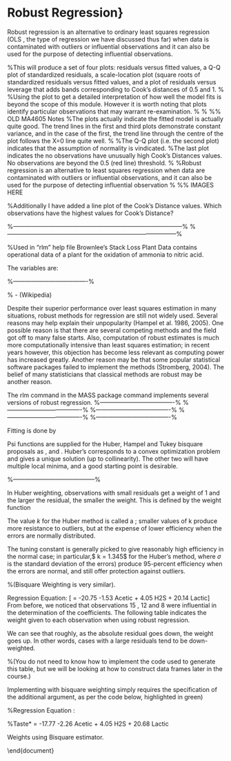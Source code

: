 Robust Regression}
==========================================
Robust regression is an alternative to ordinary least squares regression (OLS , the type of regression we have discussed thus far) when data is contaminated with outliers or influential observations and it can also be used for the purpose of detecting influential observations.


%This will produce a set of four plots: residuals versus fitted values, a Q-Q plot of standardized residuals, a scale-location plot (square roots of standardized residuals versus fitted values, and a plot of residuals versus leverage that adds bands corresponding to Cook's distances of 0.5 and 1. 
%
%Using the plot to get a detailed interpretation of how well the model fits is beyond the scope of this module. However it is worth noting that plots identify particular observations that may warrant re-examination. 
%
%\textbf{Remarks :} 
%% OLD MA4605 Notes
%The plots actually indicate the fitted model is actually quite good. The trend lines in the first and third plots demonstrate constant variance, and in the case of the first, the trend line through the centre of the plot  follows the X=0 line quite well.
%
%The Q-Q plot (i.e. the second plot) indicates that the assumption of normality is vindicated.
%The last plot indicates the no observations have unusually high Cook’s Distances values.  No observations are beyond the 0.5 (red line) threshold.
%
%Robust regression is an alternative to least squares regression when data are contaminated with outliers or influential observations, and it can also be used for the purpose of detecting influential observation
%
%% IMAGES HERE

%Additionally I have added a line plot of the Cook’s Distance values. Which observations have the highest values for Cook’s Distance?

\newpage
%------------------------------------------------------------------------------------%
\subsection{The Cheese data set}

\begin{framed}
\begin{verbatim}
FitAll = lm(Taste ~ Acetic + H2S + Lactic)
plot(FitAll)
\end{verbatim}
\end{framed}


%------------------------------------------------------------------------------------%
\subsection{The stackloss data set}
%Used in "rlm" help file
Brownlee's Stack Loss Plant Data contains operational data of a plant for the oxidation of ammonia to nitric acid.

The variables are: 
\begin{itemize}
\item	Air.Flow	 Flow of cooling air
\item	Water.Temp	 Cooling Water Inlet Temperature
\item	Acid.Conc.	 Concentration of acid [per 1000, minus 500]
\item	stack.loss	 Stack loss
\end{itemize}

\begin{framed}
\begin{verbatim}
fit.sl = lm(stack.loss ~ ., data = stackloss)

attach(stackloss)
plot(Acid.Conc. , stack.loss, pch = 18, col="red")

plot(fit.sl)
\end{verbatim}
\end{framed}
%-------------------------------------%



\subsection*{Robust Regression }
% - (Wikipedia)
\begin{itemize}
\item In robust statistics, robust regression is a form of regression analysis designed to circumvent some 
limitations of traditional parametric and non-parametric methods. Regression analysis seeks to find the 
relationship between one or more independent variables and a dependent variable. 
\item Certain widely used methods of regression, such as ordinary least squares, have favourable properties if their
underlying assumptions are true, but can give misleading results if those assumptions are not true; thus
ordinary least squares is said to be not robust to violations of its assumptions. Robust regression methods are designed to be not overly affected by violations of assumptions by the underlying data-generating process.
\end{itemize}
\newpage
\subsubsection*{Usage of Robust Regression}
\begin{itemize}
\item Robust regression can be used in any situation in which you would use least squares regression. 
When fitting a least squares regression, we might find some outliers or high leverage data points.
\item We have decided that these data points are not data entry errors, neither they are from a different population 
than most of our data. So we have no compelling reason to exclude them from the analysis. 
\item Robust regression might be a good strategy since it is a compromise between excluding these points entirely from the analysis and including all the data points and treating all them equally in OLS regression. The idea of robust regression is to weigh the observations differently based on how well behaved these observations are. Roughly speaking, it is a form of weighted and reweighted least squares regression.
\item Robust regression does not address issues of heterogeneity of variance. 
\end{itemize}
\newpage
\subsubsection*{Popularity of Robust Regression}
Despite their superior performance over least squares estimation in many situations, robust methods for regression are still not widely used. Several reasons may help explain their unpopularity (Hampel et al. 1986, 2005). One possible reason is that there are several competing methods and the field got off to many false starts. Also, computation of robust estimates is much more computationally intensive than least squares estimation; in recent years however, this objection has become less relevant as computing power has increased greatly. Another reason may be that some popular statistical software packages failed to implement the methods (Stromberg, 2004). The belief of many statisticians that classical methods are robust may be another reason.

\subsection{Fitting a robust model (\texttt{rlm}}
The rlm command in the MASS package command implements several versions of robust regression. 
%-------------------------------------%
\begin{framed}
\begin{verbatim}
summary(rlm(stack.loss ~ ., data = stackloss))
\end{verbatim}
\end{framed}
%-------------------------------------%
\begin{verbatim}
> summary(rlm(stack.loss ~ ., stackloss))

Call: rlm(formula = stack.loss ~ ., data = stackloss)
Residuals:
     Min       1Q   Median       3Q      Max 
-8.91753 -1.73127  0.06187  1.54306  6.50163 

Coefficients:
            Value    Std. Error t value 
(Intercept) -41.0265   9.8073    -4.1832
Air.Flow      0.8294   0.1112     7.4597
Water.Temp    0.9261   0.3034     3.0524
Acid.Conc.   -0.1278   0.1289    -0.9922

Residual standard error: 2.441 on 17 degrees of freedom
\end{verbatim}
\newpage
%-------------------------------------%
\begin{framed}
\begin{verbatim}
 rlm(stack.loss ~ ., stackloss, psi = psi.hampel, init = "lts")
\end{verbatim}
\end{framed}
%-------------------------------------%
\begin{verbatim}
> rlm(stack.loss ~ ., stackloss, psi = psi.hampel, init = "lts")
Call:
rlm(formula = stack.loss ~ ., data = stackloss, psi = psi.hampel, 
    init = "lts")
Converged in 10 iterations

Coefficients:
(Intercept)    Air.Flow  Water.Temp  Acid.Conc. 
-40.4748037   0.7410863   1.2250703  -0.1455242 

Degrees of freedom: 21 total; 17 residual
Scale estimate: 3.09 
\end{verbatim}
\newpage
%-------------------------------------%
\subsection{Using Other \textit{Psi} Operators}

\begin{itemize}
\item huber
\item bisquare
\item hampel
\end{itemize}
Fitting is done by \textbf{\emph{iterated re-weighted least squares (IWLS).}}

Psi functions are supplied for the Huber, Hampel and Tukey bisquare proposals as \texttt{psi.huber}, \texttt{psi.hampel} and \texttt{psi.bisquare}. Huber's corresponds to a convex optimization problem and gives a unique solution (up to collinearity). The other two will have multiple local minima, and a good starting point is desirable.





\begin{framed}
\begin{verbatim}
 rlm(stack.loss ~ ., stackloss, psi = psi.bisquare)
\end{verbatim}
\end{framed}
\begin{verbatim}
Call:
rlm(formula = stack.loss ~ ., data = stackloss, psi = psi.bisquare)
Converged in 11 iterations

Coefficients:
(Intercept)    Air.Flow  Water.Temp  Acid.Conc. 
-42.2852537   0.9275471   0.6507322  -0.1123310 

Degrees of freedom: 21 total; 17 residual
Scale estimate: 2.28 
\end{verbatim}

\newpage
\subsection{Implementation of Robust Regression}
\begin{itemize}
\item When fitting a least squares regression, we might find some outliers or high leverage data points.  We have decided that these data points are not data entry errors, neither they are from a different population than most of our data. So we have no proper reason to exclude them from the analysis.  

\item Robust regression might be a good strategy since it is a compromise between excluding these points entirely from the analysis and including all the data points and treating all them equally in OLS regression. The idea of robust regression is to weigh the observations differently based on how well behaved these observations are.

\item 
The idea of robust regression is to weigh the observations differently based on how well behaved these observations are. Roughly speaking, it is a form of weighted and reweighted least squares regression (i.e. a two step process , first fitting a linear model, then a robust model to correct for the influence of outliers).
\item 
Robust regression is done by iterated re-weighted least squares (IRLS). The rlm command in the MASS package command implements several versions of robust regression.
\item 
There are several weighting functions that can be used for IRLS. We are going to first use the Huber weights in this example. We will then look at the final weights created by the IRLS process. This can be very useful. 
\item 
Also we will look at an alternative weighting approach to Huber’s weighting – called \textbf{Bisquare weighting}. 
\end{itemize}
%-----------------------------------------%
\subsubsection{Huber Weighting}
In Huber weighting, observations with small residuals get a weight of 1 and the larger the residual, the smaller the weight. This is defined by the weight function


\begin{eqnarray}
w(e) = 1 \mbox{    } \mbox{for} |e| \leq k  \\
w(e) = \frac{k}{|e|} \mbox{    } \mbox{for} |e| > k
\end{eqnarray}


The value $k$ for the Huber method is called a \textbf{\textit{tuning constant}}; smaller values of k produce more resistance to outliers, but at the expense of lower efficiency when the errors are normally distributed.

The tuning constant is generally picked to give reasonably high efficiency in the normal case; in particular,$ k = 1.345\sigma$ for the Huber’s method, where $\sigma$ is the standard deviation of the errors) produce 95-percent efficiency when the errors are normal, and still offer protection against outliers.

%(Bisquare Weighting is very similar).

\begin{framed}
\begin{verbatim}
library(MASS)
FitAll.rr = rlm(Taste ~ Acetic + H2S + Lactic)
\end{verbatim}
\end{framed}

\begin{verbatim}
> summary(FitAll.rr)

Call: rlm(formula = Taste ~ Acetic + H2S + Lactic)
Residuals:
    Min      1Q  Median      3Q     Max 
-16.163  -5.612  -1.153   5.487  27.106 

Coefficients:
            Value    Std. Error t value 
(Intercept) -20.7529  20.1001    -1.0325
Acetic       -1.5331   4.5422    -0.3375
H2S           4.0515   1.2715     3.1864
Lactic       20.1459   8.7885     2.2923

Residual standard error: 8.471 on 26 degrees of freedom
\end{verbatim}

Regression Equation: 
\[ \hat{Taste} = -20.75 -1.53 Acetic + 4.05 H2S + 20.14 Lactic\]
From before, we noticed that observations 15 , 12 and 8 were influential in the determination of the coefficients. The following table indicates the weight given to each observation when using robust regression.  

We can see that roughly, as the absolute residual goes down, the weight goes up. In other words, cases with a large residuals tend to be down-weighted.

%(You do not need to know how to implement the code used to generate this table, but we will be looking at how to construct data frames later in the course.)

\begin{framed}
\begin{verbatim}
hweights <- data.frame(Taste = Taste, 
          resid = FitAll.rr$resid,
          weight = FitAll.rr$w)
hweights2 <- hweights[order(FitAll.rr$w), ]

\end{verbatim}
\end{framed}

\begin{verbatim}
> hweights2[1:15, ]
   Taste      resid    weight
15  54.9  27.105636 0.4203556
12  57.2  17.518919 0.6504044
8   21.9 -16.162753 0.7049043
3   39.0  14.318512 0.7957592
18   6.4 -13.609277 0.8371707
28   0.7 -11.410452 0.9985018
1   12.3   9.990965 1.0000000
2   20.9  -1.692664 1.0000000
4   47.9  10.648009 1.0000000
5    5.6  -1.866642 1.0000000
6   25.9   2.632602 1.0000000
7   37.3   5.744433 1.0000000
9   18.1   4.775657 1.0000000
10  21.0   1.048052 1.0000000
11  34.9   5.723592 1.0000000
\end{verbatim}
\subsubsection{Implementation with Bisquare Weighting}
Implementing with bisquare weighting simply requires the specification of the additional argument, as per the code below, highlighted in green)
\begin{framed}
\begin{verbatim}
FitAll.rr.2 = rlm(Taste ~ Acetic + H2S + Lactic, 
 psi = psi.bisquare)
\end{verbatim}
\end{framed}
\begin{verbatim}
> summary(FitAll.rr.2)

Call: rlm(formula = Taste ~ Acetic + H2S + Lactic, 
 psi = psi.bisquare)
Residuals:
     Min       1Q   Median       3Q      Max 
-15.7034  -5.1552  -0.9793   5.6933  27.7661 

Coefficients:
            Value    Std. Error t value 
(Intercept) -17.7730  20.7031    -0.8585
Acetic       -2.2650   4.6784    -0.4841
H2S           4.0569   1.3096     3.0977
Lactic       20.6885   9.0522     2.2855

Residual standard error: 7.878 on 26 degrees of freedom
\end{verbatim}
%Regression Equation :

%Taste* = -17.77 -2.26 Acetic + 4.05 H2S + 20.68 Lactic


Weights using Bisquare estimator.

\begin{verbatim}
> hweights2[1:15, ]
   Taste      resid    weight
15  54.9  27.766087 0.1884633
12  57.2  18.182810 0.5735669
8   21.9 -15.703388 0.6707319
3   39.0  14.384429 0.7193235
18   6.4 -13.462286 0.7516310
28   0.7 -11.190438 0.8246092
19  18.0 -11.112316 0.8269297
4   47.9  10.860173 0.8343637
1   12.3   9.852297 0.8625704
20  38.9  -8.952091 0.8858015
14  25.9   8.588121 0.8946576
30   5.5  -8.019522 0.9078077
7   37.3   6.329446 0.9420556
11  34.9   5.999726 0.9478611
13   0.7  -5.470990 0.9565447
\end{verbatim}

\subsubsection{Conclusion}
\begin{itemize}
\item We can see that the weight given to some observations is dramatically lower using the bisquare weighting function than the Huber weighting function and the coefficient estimates from these two different weighting methods differ. 
\item When comparing the results of a regular OLS regression and a robust regression, if the results are very different, you will most likely want to use the results from the robust regression. 
\item  differences suggest that the model parameters are being highly influenced by outliers. 
\item Different functions have advantages and drawbacks. Huber weights can have difficulties with severe outliers, and bisquare weights can have difficulties converging or may yield multiple solutions. 
\end{itemize}
\end{document}
